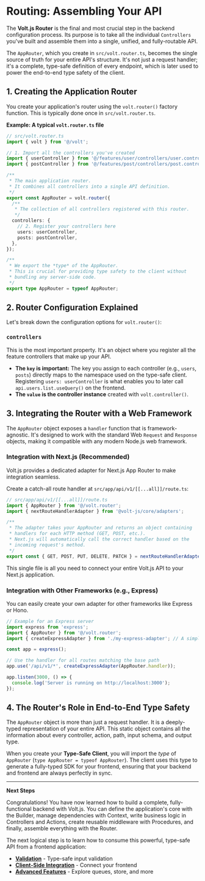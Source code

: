 # Routing: Assembling Your API

The **Volt.js Router** is the final and most crucial step in the backend configuration process. Its purpose is to take all the individual `Controllers` you've built and assemble them into a single, unified, and fully-routable API.

The `AppRouter`, which you create in `src/volt.router.ts`, becomes the single source of truth for your entire API's structure. It's not just a request handler; it's a complete, type-safe definition of every endpoint, which is later used to power the end-to-end type safety of the client.

## 1. Creating the Application Router

You create your application's router using the `volt.router()` factory function. This is typically done once in `src/volt.router.ts`.

**Example: A typical `volt.router.ts` file**

```typescript
// src/volt.router.ts
import { volt } from '@/volt';

// 1. Import all the controllers you've created
import { userController } from '@/features/user/controllers/user.controller';
import { postController } from '@/features/post/controllers/post.controller';

/**
 * The main application router.
 * It combines all controllers into a single API definition.
 */
export const AppRouter = volt.router({
  /**
   * The collection of all controllers registered with this router.
   */
  controllers: {
    // 2. Register your controllers here
    users: userController,
    posts: postController,
  },
});

/**
 * We export the *type* of the AppRouter.
 * This is crucial for providing type safety to the client without
 * bundling any server-side code.
 */
export type AppRouter = typeof AppRouter;
```

## 2. Router Configuration Explained

Let's break down the configuration options for `volt.router()`:

### `controllers`

This is the most important property. It's an object where you register all the feature controllers that make up your API.

- **The `key` is important:** The key you assign to each controller (e.g., `users`, `posts`) directly maps to the namespace used on the type-safe client. Registering `users: userController` is what enables you to later call `api.users.list.useQuery()` on the frontend.
- **The `value` is the controller instance** created with `volt.controller()`.

## 3. Integrating the Router with a Web Framework

The `AppRouter` object exposes a `handler` function that is framework-agnostic. It's designed to work with the standard Web `Request` and `Response` objects, making it compatible with any modern Node.js web framework.

### Integration with Next.js (Recommended)

Volt.js provides a dedicated adapter for Next.js App Router to make integration seamless.

Create a catch-all route handler at `src/app/api/v1/[[...all]]/route.ts`:

```typescript
// src/app/api/v1/[[...all]]/route.ts
import { AppRouter } from '@/volt.router';
import { nextRouteHandlerAdapter } from '@volt-js/core/adapters';

/**
 * The adapter takes your AppRouter and returns an object containing
 * handlers for each HTTP method (GET, POST, etc.).
 * Next.js will automatically call the correct handler based on the
 * incoming request's method.
 */
export const { GET, POST, PUT, DELETE, PATCH } = nextRouteHandlerAdapter(AppRouter);
```

This single file is all you need to connect your entire Volt.js API to your Next.js application.

### Integration with Other Frameworks (e.g., Express)

You can easily create your own adapter for other frameworks like Express or Hono.

```typescript
// Example for an Express server
import express from 'express';
import { AppRouter } from '@/volt.router';
import { createExpressAdapter } from './my-express-adapter'; // A simple custom adapter

const app = express();

// Use the handler for all routes matching the base path
app.use('/api/v1/*', createExpressAdapter(AppRouter.handler));

app.listen(3000, () => {
  console.log('Server is running on http://localhost:3000');
});
```

## 4. The Router's Role in End-to-End Type Safety

The `AppRouter` object is more than just a request handler. It is a deeply-typed representation of your entire API. This static object contains all the information about every controller, action, path, input schema, and output type.

When you create your **Type-Safe Client**, you will import the *type* of `AppRouter` (`type AppRouter = typeof AppRouter`). The client uses this type to generate a fully-typed SDK for your frontend, ensuring that your backend and frontend are always perfectly in sync.

---

**Next Steps**

Congratulations! You have now learned how to build a complete, fully-functional backend with Volt.js. You can define the application's core with the Builder, manage dependencies with Context, write business logic in Controllers and Actions, create reusable middleware with Procedures, and finally, assemble everything with the Router.

The next logical step is to learn how to consume this powerful, type-safe API from a frontend application:

- **[Validation](/docs/core-concepts/validation)** - Type-safe input validation
- **[Client-Side Integration](/docs/client-side)** - Connect your frontend
- **[Advanced Features](/docs/advanced-features)** - Explore queues, store, and more